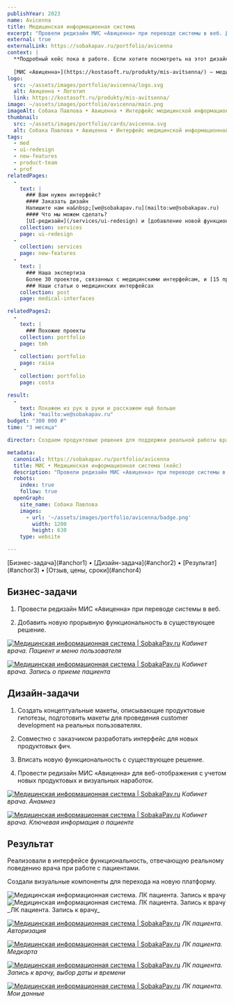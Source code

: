 ```yaml
---
publishYear: 2023
name: Avicenna
title: Медицинская информационная система
excerpt: "Провели редизайн МИС «Авиценна» при переводе системы в веб. Добавили новую функциональность в существующее решение."
external: true
externalLink: https://sobakapav.ru/portfolio/avicenna
context: |
  **Подробный кейс пока в работе. Если хотите посмотреть на этот дизайн в деталях, пишите нам на [we@sobakapav.ru](mailto:we@sobakapav.ru)**
  
  [МИС «Авиценна»](https://kostasoft.ru/produkty/mis-avitsenna/) — медицинская информационная система, которую устанавливают в государственные больницы.
logo:
  src: ~/assets/images/portfolio/avicenna/logo.svg
  alt: Авиценна • Логотип
  link: https://kostasoft.ru/produkty/mis-avitsenna/
image: ~/assets/images/portfolio/avicenna/main.png
imageAlt: Собака Павлова • Авиценна • Интерфейс медицинской информационной системы
thumbnail:
  src: ~/assets/images/portfolio/cards/avicenna.svg
  alt: Собака Павлова • Авиценна • Интерфейс медицинской информационной системы
tags:
  - med
  - ui-redesign
  - new-features
  - product-team
  - prof
relatedPages:
  -
    text: |
      ### Вам нужен интерфейс?
      #### Заказать дизайн
      Напишите нам на&nbsp;[we@sobakapav.ru](mailto:we@sobakapav.ru) 
      #### Что мы можем сделать?
      [UI-редизайн](/services/ui-redesign) и [добавление новой функциональности](/services/new-features), как в этом кейсе, и [многое другое](/services). 
    collection: services
    page: ui-redesign
  -
    collection: services
    page: new-features
  -
    text: |
      ### Наша экспертиза
      Более 30 проектов, связанных с медицинскими интерфейсам, и [15 проектных кейсов](https://sobakapav.ru/portfolio#med).
      ### Наши статьи о медицинских интерфейсах 
    collection: post
    page: medical-interfaces

relatedPages2:
  -
    text: |
      ### Похожие проекты
    collection: portfolio
    page: tmh
  - 
    collection: portfolio
    page: raisa
  - 
    collection: portfolio
    page: costa

result:
  -
    text: Покажем из рук в руки и расскажем ещё больше
    link: "mailto:we@sobakapav.ru"
budget: "300 000 ₽"
time: "3 месяца"

director: Создаем продуктовые решения для поддержки реальной работы врача

metadata:
  canonical: https://sobakapav.ru/portfolio/avicenna
  title: МИС • Медицинская информационная система (кейс)
  description: "Провели редизайн МИС «Авиценна» при переводе системы в веб. Добавили новую функциональность в существующее решение."
  robots:
    index: true
    follow: true
  openGraph:
    site_name: Собака Павлова
    images:
      - url: '~/assets/images/portfolio/avicenna/badge.png'
        width: 1200
        height: 630
    type: website

---
```



<TOC>
[Бизнес-задача](#anchor1) • [Дизайн-задача](#anchor2) • [Результат](#anchor3) • [Отзыв, цены, сроки](#anchor4)
</TOC>

## <a name="anchor1" />Бизнес-задачи

1. Провести редизайн МИС «Авиценна» при переводе системы в веб. 

2. Добавить новую прорывную функциональность в существующее решение.

<a href="/images/portfolio/avicenna/1.png" target="_blank">![Медицинская информационная система | SobakaPav.ru](~/assets/images/portfolio/avicenna/1.png)</a>
_Кабинет врача. Пациент и меню пользователя_

<a href="/images/portfolio/avicenna/2.png" target="_blank">![Медицинская информационная система | SobakaPav.ru](~/assets/images/portfolio/avicenna/2.png)</a>
_Кабинет врача. Запись о приеме пациента_

## <a name="anchor2" />Дизайн-задачи

1. Создать концептуальные макеты, описывающие продуктовые гипотезы, подготовить макеты для проведения customer development на реальных пользователях.

2. Совместно с заказчиком разработать интерфейс для новых продуктовых фич.

3. Вписать новую функциональность с существующее решение.

4. Провести редизайн МИС «Авиценна» для веб-отображения с учетом новых продуктовых и визуальных наработок.

<a href="/images/portfolio/avicenna/1.png" target="_blank">![Медицинская информационная система | SobakaPav.ru](~/assets/images/portfolio/avicenna/5.png)</a>
_Кабинет врача. Анамнез_

<a href="/images/portfolio/avicenna/10.png" target="_blank">![Медицинская информационная система | SobakaPav.ru](~/assets/images/portfolio/avicenna/10.png)</a>
_Кабинет врача. Ключевая информация о пациенте_

## <a name="anchor3" />Результат

Реализовали в интерфейсе функциональность, отвечающую реальному поведению врача при работе с пациентами.

Создали визуальные компоненты для перехода на новую платформу.

<div class="flex gap-2 flex-wrap"><Image src="~/assets/images/portfolio/avicenna/3.png" alt="Медицинская информационная система. ЛК пациента. Запись к врачу" class="min-w-72 grow shrink basis-0"/> <Image src="~/assets/images/portfolio/avicenna/3.png" alt="Медицинская информационная система. ЛК пациента. Запись к врачу" class="min-w-72 grow shrink basis-0" /></div>
_ЛК пациента. Запись к врачу_

<a href="/images/portfolio/avicenna/6.png" target="_blank">![Медицинская информационная система | SobakaPav.ru](~/assets/images/portfolio/avicenna/6.png)</a>
_ЛК пациента. Авторизация_

<a href="/images/portfolio/avicenna/7.png" target="_blank">![Медицинская информационная система | SobakaPav.ru](~/assets/images/portfolio/avicenna/7.png)</a>
_ЛК пациента. Медкарта_

<a href="/images/portfolio/avicenna/8.png" target="_blank">![Медицинская информационная система | SobakaPav.ru](~/assets/images/portfolio/avicenna/8.png)</a>
_ЛК пациента. Запись к врачу, выбор даты и времени_

<a href="/images/portfolio/avicenna/9.png" target="_blank">![Медицинская информационная система | SobakaPav.ru](~/assets/images/portfolio/avicenna/9.png)</a>
_ЛК пациента. Мои данные_

## <a name="anchor4" />
